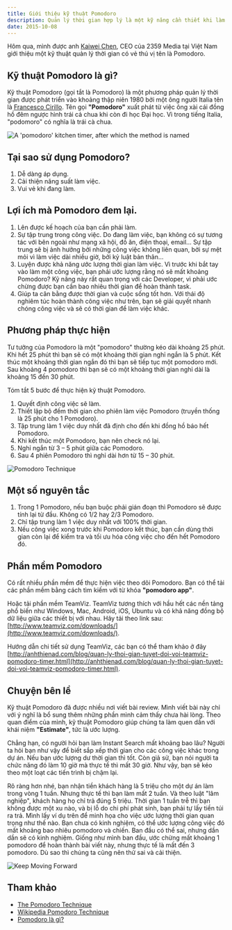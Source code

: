 ```yaml
---
title: Giới thiệu kỹ thuật Pomodoro
description: Quản lý thời gian hợp lý là một kỹ năng cần thiết khi làm việc, cũng như học tập. Áp dụng kỹ thuật Pomodoro có thể giúp bạn cải thiện kỹ năng quản lý thời gian tốt hơn.
date: 2015-10-08
---
```


Hôm qua, mình được anh [Kaiwei Chen](https://sg.linkedin.com/pub/kaiwei-chen/1a/474/a3b), CEO của 2359 Media tại Việt Nam giới thiệu một kỹ thuật quản lý thời gian có vẻ thú vị tên là Pomodoro.

## Kỹ thuật Pomodoro là gì?

Kỹ thuật Pomodoro (gọi tắt là Pomodoro) là một phương pháp quản lý thời gian được phát triển vào khoảng thập niên 1980 bởi một ông người Italia tên là [Francesco Cirillo](http://francescocirillo.com/bio/). Tên gọi **"Pomodoro"** xuất phát từ việc ông xài cái đồng hồ đêm ngược hình trái cả chua khi còn đi học Đại học. Vì trong tiếng Italia, "podomoro" có nghĩa là trái cà chua.

![A 'pomodoro' kitchen timer, after which the method is named](../../assets/tutorials/gioi-thieu-ky-thuat-pomodoro/timer.jpg)

## Tại sao sử dụng Pomodoro?

1.  Dễ dàng áp dụng.
2.  Cải thiện năng suất làm việc.
3.  Vui vẻ khi đang làm.

## Lợi ích mà Pomodoro đem lại.

1.  Lên được kế hoạch của bạn cần phải làm.
2.  Sự tập trung trong công việc. Do đang làm việc, bạn không có sự tương tác với bên ngoài như mạng xã hội, đồ ăn, điện thoại, email... Sự tập trung sẽ bị ảnh hưởng bởi những công việc không liên quan, bởi sự mệt mỏi vì làm việc dài nhiều giờ, bởi kỷ luật bản thân...
3.  Luyện được khả năng ước lượng thời gian làm việc. Vì trước khi bắt tay vào làm một công việc, bạn phải ước lượng rằng nó sẽ mất khoảng Pomodoro? Kỹ năng này rất quan trọng với các Developer, vì phải ước chừng được bạn cần bao nhiêu thời gian để hoàn thành task.
4.  Giúp ta cân bằng được thời gian và cuộc sống tốt hơn. Với thái độ nghiêm túc hoàn thành công việc như trên, bạn sẽ giải quyết nhanh chóng công việc và sẽ có thời gian để làm việc khác.

## Phương pháp thực hiện

Tư tưởng của Pomodoro là một "pomodoro" thường kéo dài khoảng 25 phút. Khi hết 25 phút thì bạn sẽ có một khoảng thời gian nghỉ ngắn là 5 phút. Kết thúc một khoảng thời gian ngắn đó thì bạn sẽ tiếp tục một pomodoro mới. Sau khoảng 4 pomodoro thì bạn sẽ có một khoảng thời gian nghỉ dài là khoảng 15 đến 30 phút.

Tóm tắt 5 bước để thực hiện kỹ thuật Pomodoro.

1.  Quyết định công việc sẽ làm.
2.  Thiết lập bộ đếm thời gian cho phiên làm việc Pomodoro (truyền thống là 25 phút cho 1 Pomodoro).
3.  Tập trung làm 1 việc duy nhất đã định cho đến khi đồng hồ báo hết Pomodoro.
4.  Khi kết thúc một Pomodoro, bạn nên check nó lại.
5.  Nghỉ ngắn từ 3 – 5 phút giữa các Pomodoro.
6.  Sau 4 phiên Pomodoro thì nghỉ dài hơn từ 15 – 30 phút.

![Pomodoro Technique](../../assets/tutorials/gioi-thieu-ky-thuat-pomodoro/pomodoro-image.png)

## Một số nguyên tắc

1.  Trong 1 Pomodoro, nếu bạn buộc phải gián đoạn thì Pomodoro sẽ được tính lại từ đầu. Không có 1/2 hay 2/3 Pomodoro.
2.  Chỉ tập trung làm 1 việc duy nhất với 100% thời gian.
3.  Nếu công việc xong trước khi Pomodoro kết thúc, bạn cần dùng thời gian còn lại để kiểm tra và tối ưu hóa công việc cho đến hết Pomodoro đó.

## Phần mềm Pomodoro

Có rất nhiều phần mềm để thực hiện việc theo dõi Pomodoro. Bạn có thể tải các phần mềm bằng cách tìm kiếm với từ khóa **"pomodoro app"**.

Hoặc tải phần mềm TeamViz. TeamViz tương thích với hầu hết các nền tảng phổ biến như Windows, Mac, Android, iOS, Ubuntu và có khả năng đồng bộ dữ liệu giữa các thiết bị với nhau. Hãy tải theo link sau: [http://www.teamviz.com/downloads/](http://www.teamviz.com/downloads/).

Hướng dẫn chi tiết sử dụng TeamViz, các bạn có thể tham khảo ở đây [http://anhthienad.com/blog/quan-ly-thoi-gian-tuyet-doi-voi-teamviz-pomodoro-timer.html](http://anhthienad.com/blog/quan-ly-thoi-gian-tuyet-doi-voi-teamviz-pomodoro-timer.html).

## Chuyện bên lề

Kỹ thuật Pomodoro đã được nhiều nơi viết bài review. Mình viết bài này chỉ với ý nghĩ là bổ sung thêm những phần mình cảm thấy chưa hài lòng. Theo quan điểm của mình, kỹ thuật Pomodoro giúp chúng ta làm quen dần với khái niệm **"Estimate"**, tức là ước lượng.

Chẳng hạn, có người hỏi bạn làm Instant Search mất khoảng bao lâu? Người ta hỏi bạn như vậy để biết sắp xếp thời gian cho các công việc khác trong dự án. Nếu bạn ước lượng dư thời gian thì tốt. Còn giả sử, bạn nói người ta chức năng đó làm 10 giờ mà thực tế thì mất 30 giờ. Như vậy, bạn sẽ kéo theo một loạt các tiến trình bị chậm lại.

Rõ ràng hơn nhé, bạn nhận tiền khách hàng là 5 triệu cho một dự án làm trong vòng 1 tuần. Nhưng thực tế thì bạn làm mất 2 tuần. Và theo luật "lâm nghiệp", khách hàng họ chỉ trả đúng 5 triệu. Thời gian 1 tuần trễ thì bạn không được một xu nào, và bị lỗ do chi phí phát sinh, bạn phải tự lấy tiền túi ra trả. Mình lấy ví dụ trên để minh họa cho việc ước lượng thời gian quan trọng như thế nào. Bạn chưa có kinh nghiệm, có thể ước lượng công việc đó mất khoảng bao nhiêu pomodoro và chiến. Ban đầu có thể sai, nhưng dần dần sẽ có kinh nghiệm. Giống như mình ban đầu, ước chừng mất khoảng 1 pomodoro để hoàn thành bài viết này, nhưng thực tế là mất đến 3 pomodoro. Dù sao thì chúng ta cũng nên thử sai và cải thiện.

![Keep Moving Forward](../../assets/tutorials/gioi-thieu-ky-thuat-pomodoro/keep-moving-forward.jpg)

## Tham khảo

- [The Pomodoro Technique](http://pomodorotechnique.com)
- [Wikipedia Pomodoro Technique](https://en.wikipedia.org/wiki/Pomodoro_Technique)
- [Pomodoro là gì?](http://vinhcuong.net/pomodoro-la-gi.html)
